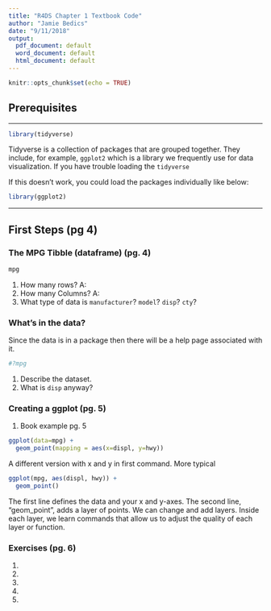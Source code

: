 ```yaml
---
title: "R4DS Chapter 1 Textbook Code"
author: "Jamie Bedics"
date: "9/11/2018"
output:
  pdf_document: default
  word_document: default
  html_document: default
---
```


```r
knitr::opts_chunk$set(echo = TRUE)
```


## Prerequisites

*****

```r
library(tidyverse)
```

Tidyverse is a collection of packages that are grouped together.  They include, for example, `ggplot2` which is a library we frequently use for data visualization.  If you have trouble loading the `tidyverse`

If this doesn't work, you could load the packages individually like below:
```r
library(ggplot2)
```

*****

## First Steps (pg 4)

### The MPG Tibble (dataframe) (pg. 4)

```r
mpg
```

1. How many rows? A:
2. How many Columns? A:
3. What type of data is `manufacturer`? `model`? `disp`? `cty`?


### What's in the data?

Since the data is in a package then there will be a help page associated with it.

```r
#?mpg
```
1. Describe the dataset.
2. What is `disp` anyway?  


### Creating a ggplot (pg. 5)

1. Book example pg. 5
```r
ggplot(data=mpg) +
  geom_point(mapping = aes(x=displ, y=hwy))
```

A different version with x and y in first command. More typical
```r
ggplot(mpg, aes(displ, hwy)) +
  geom_point()
```

The first line defines the data and your x and y-axes.  The second line, "geom_point", adds a layer of points.  We can change and add layers. Inside each layer, we learn commands that allow us to adjust the quality of each layer or function.


### Exercises (pg. 6)

1. 
2.
3.
4.
5.








